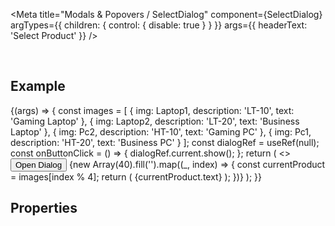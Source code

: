
<Meta
  title="Modals & Popovers / SelectDialog"
  component={SelectDialog}
  argTypes={{ children: { control: { disable: true } } }}
  args={{ headerText: 'Select Product' }}
/>

<DocsHeader />

<br />

## Example

<Canvas>
  <Story name="Default">
    {(args) => {
      const images = [
        { img: Laptop1, description: 'LT-10', text: 'Gaming Laptop' },
        { img: Laptop2, description: 'LT-20', text: 'Business Laptop' },
        { img: Pc2, description: 'HT-10', text: 'Gaming PC' },
        { img: Pc1, description: 'HT-20', text: 'Business PC' }
      ];
      const dialogRef = useRef(null);
      const onButtonClick = () => {
        dialogRef.current.show();
      };
      return (
        <>
          <Button onClick={onButtonClick}>Open Dialog</Button>
          <SelectDialog {...args} ref={dialogRef}>
            {new Array(40).fill('').map((_, index) => {
              const currentProduct = images[index % 4];
              return (
                <StandardListItem image={currentProduct.img} description={`${currentProduct.description}${index}`}>
                  {currentProduct.text}
                </StandardListItem>
              );
            })}
          </SelectDialog>
        </>
      );
    }}
  </Story>
</Canvas>

## Properties

<ArgsTable story="." />

<Footer />
